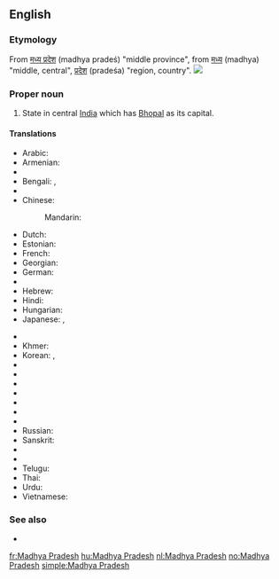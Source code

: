 ==English==
{{wikipedia}}

===Etymology===
From {{etyl|hi}} [[मध्य प्रदेश]] (madhya pradeś) "middle province", from {{etyl|sa}} [[मध्य]] (madhya) "middle, central",  [[प्रदेश]] (pradeśa) "region, country".
[[Image:Madhya Pradesh in India (disputed hatched).svg|thumb|]]

===Proper noun===
{{en-proper noun|head=[[Madhya]] [[Pradesh]]}}

# State in central [[India]] which has [[Bhopal]] as its capital.

====Translations====
{{trans-top|Madhya Pradesh, India}}
* Arabic: {{t-|ar|ماديا براديش|m|tr=maadya bradiish}}
* Armenian: {{t-|hy|Մադհյա Պրադեշ|tr=Madhya Pradeš}}
* {{trreq|Assamese}}
* Bengali: {{t-|bn|মধ্যপ্রদেশ|sc=Beng}}, {{t-|bn|মধ্য প্রদেশ|sc=Beng}}
* {{trreq|Chhattisgarhi}}
* Chinese:
*: Mandarin: {{t|cmn|中央邦|tr=Zhōngyāng-bāng|sc=Hani}}
* Dutch: {{t+|nl|Madhya Pradesh}}
* Estonian: {{t-|et|Madhya Pradesh}}
* French: {{t+|fr|Madhya Pradesh|m}}
* Georgian: {{t|ka|მადჰია-პრადეში|sc=Geor}}
* German: {{t-|de|Madhya Pradesh|n}}
* {{trreq|Gujarati}}
* Hebrew: {{t-|he|מאדהיה פראדש}}
* Hindi: {{t+|hi|मध्य प्रदेश|tr=madhya pradeś}}
* Hungarian: {{t|hu|Madhja Prades}}
* Japanese: {{t-|ja|マディヤ・プラデーシュ州|tr=Madhiya-Puradēshu-shū}},  {{t-|ja|マディヤ・プラデーシュ|tr=Madhiya-Puradēshu}}
{{trans-mid}}
* {{trreq|Kannada}}
* Khmer: {{t-|km|មធ្យប្រទេឝ|sc=Khmr}}
* Korean: {{t-|ko|마디아프라데시 주|tr=Madiapeuradesi ju|sc=Hang}},  {{t-|ko|마디아프라데시|tr=Madiapeuradesi|sc=Hang}}
* {{trreq|Latvian}}
* {{trreq|Lithuanian}}
* {{trreq|Malayalam}}
* {{trreq|Marathi}}
* {{trreq|Mizo}}
* {{trreq|Oriya}}
* {{trreq|Punjabi}}
* Russian: {{t-|ru|Мадхья-Прадеш|m|tr=Mádx'ja-Pradéš}}
* Sanskrit: {{t-|sa|मध्य प्रदेश}}
* {{trreq|Santali}}
* {{trreq|Tamil}}
* Telugu: {{t+|te|మధ్య ప్రదేశ్}}
* Thai: {{t-|th|รัฐมัธยประเทศ|tr=rát mát-tá-yá-bprà-tâyt}}
* Urdu: {{t-|ur|مدھیہ پردیش|tr=madhya pradeś}}
* Vietnamese: {{t-|vi|Madhya Pradesh}}
{{trans-bottom}}

===See also===
* {{list|en|states of India}}


[[fr:Madhya Pradesh]]
[[hu:Madhya Pradesh]]
[[nl:Madhya Pradesh]]
[[no:Madhya Pradesh]]
[[simple:Madhya Pradesh]]